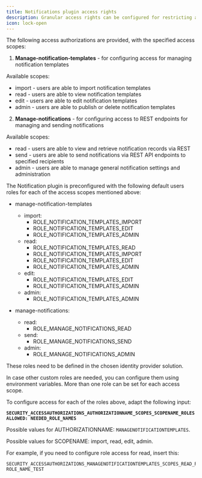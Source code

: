 ```yaml
---
title: Notifications plugin access rights
description: Granular access rights can be configured for restricting access to the Notification plugin component.
icon: lock-open
---
```


The following access authorizations are provided, with the specified access scopes:

1. **Manage-notification-templates** - for configuring access for managing notification templates

Available scopes:

* import - users are able to import notification templates
* read - users are able to view notification templates
* edit - users are able to edit notification templates
* admin - users are able to publish or delete notification templates

2. **Manage-notifications** -  for configuring access to REST endpoints for managing and sending notifications


Available scopes:

* read - users are able to view and retrieve notification records via REST
* send - users are able to send notifications via REST API endpoints to specified recipients
* admin - users are able to manage general notification settings and administration

The Notification plugin is preconfigured with the following default users roles for each of the access scopes mentioned above:

* manage-notification-templates
  * import:
    * ROLE_NOTIFICATION_TEMPLATES_IMPORT
    * ROLE_NOTIFICATION_TEMPLATES_EDIT
    * ROLE_NOTIFICATION_TEMPLATES_ADMIN
  * read:
    * ROLE_NOTIFICATION_TEMPLATES_READ
    * ROLE_NOTIFICATION_TEMPLATES_IMPORT
    * ROLE_NOTIFICATION_TEMPLATES_EDIT
    * ROLE_NOTIFICATION_TEMPLATES_ADMIN
  * edit:
    * ROLE_NOTIFICATION_TEMPLATES_EDIT
    * ROLE_NOTIFICATION_TEMPLATES_ADMIN
  * admin:
    * ROLE_NOTIFICATION_TEMPLATES_ADMIN

* manage-notifications: 
  * read:
    * ROLE_MANAGE_NOTIFICATIONS_READ
  * send:
    * ROLE_MANAGE_NOTIFICATIONS_SEND
  * admin:
    * ROLE_MANAGE_NOTIFICATIONS_ADMIN


<Warning>
These roles need to be defined in the chosen identity provider solution.
</Warning>

In case other custom roles are needed, you can configure them using environment variables. More than one role can be set for each access scope.

To configure access for each of the roles above, adapt the following input:

**`SECURITY_ACCESSAUTHORIZATIONS_AUTHORIZATIONNAME_SCOPES_SCOPENAME_ROLESALLOWED: NEEDED_ROLE_NAMES`**

Possible values for AUTHORIZATIONNAME: `MANAGENOTIFICATIONTEMPLATES`.

Possible values for SCOPENAME: import, read, edit, admin.

For example, if you need to configure role access for read, insert this:

```
SECURITY_ACCESSAUTHORIZATIONS_MANAGENOTIFICATIONTEMPLATES_SCOPES_READ_ROLESALLOWED: ROLE_NAME_TEST
```


